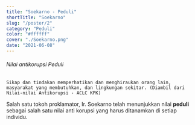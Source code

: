 ```yaml
---
title: "Soekarno - Peduli"
shortTitle: "Soekarno"
slug: "/poster/2"
category: "Peduli"
color: "#ffffff"
cover: "./Soekarno.png"
date: "2021-06-08"
---
```

###### Nilai antikorupsi Peduli
    Sikap dan tindakan memperhatikan dan menghiraukan orang lain, masyarakat yang membutuhkan, dan lingkungan sekitar. (Diambil dari Nilai-nilai Antikorupsi - ACLC KPK)

Salah satu tokoh proklamator, Ir. Soekarno telah menunjukkan nilai **peduli** sebagai salah satu nilai anti korupsi yang harus ditanamkan di setiap individu.
